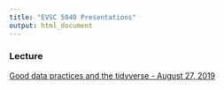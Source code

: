 ```yaml
---
title: "EVSC 5040 Presentations"
output: html_document
---
```


 <!-- ADD LINKS BELOW, note, using the RMD link syntax will open the presentation in the same tab, which is annoying. Use the html with the "_blank" to fix that behavior -->
 
 
### Lecture 

<a href="https://seanhardison1.github.io/evsc5040/20190827-intro-to-tidy.html" target="_blank">Good data practices and the tidyverse - August 27, 2019</a>



